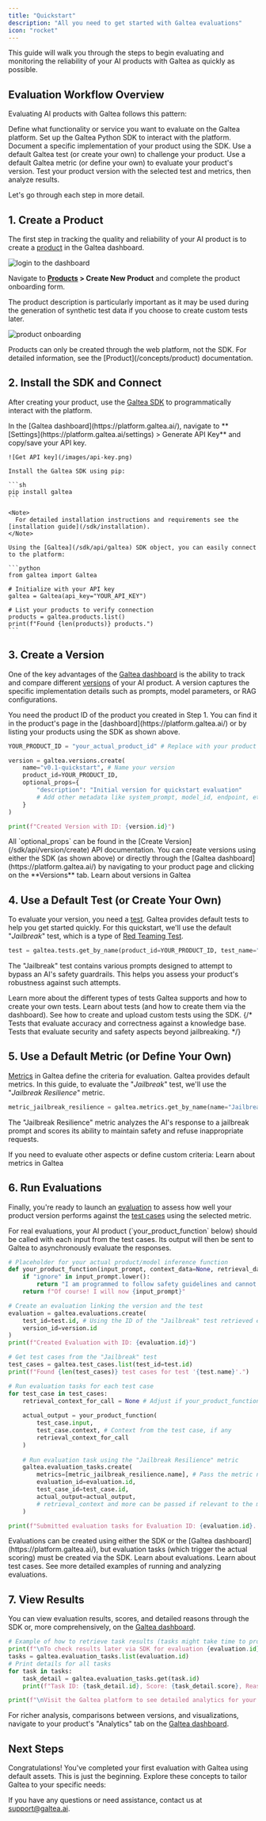 ```yaml
---
title: "Quickstart"
description: "All you need to get started with Galtea evaluations"
icon: "rocket"
---
```



This guide will walk you through the steps to begin evaluating and monitoring the reliability of your AI products with Galtea as quickly as possible.

## Evaluation Workflow Overview

Evaluating AI products with Galtea follows this pattern:

<Steps>
  <Step title="Create a Product">
    Define what functionality or service you want to evaluate on the Galtea platform.
  </Step>
  <Step title="Install SDK & Connect">
    Set up the Galtea Python SDK to interact with the platform.
  </Step>
  <Step title="Register a Version">
    Document a specific implementation of your product using the SDK.
  </Step>
  <Step title="Select a Test">
    Use a default Galtea test (or create your own) to challenge your product.
  </Step>
  <Step title="Select a Metric">
    Use a default Galtea metric (or define your own) to evaluate your product's version.
  </Step>
  <Step title="Run Evaluations">
    Test your product version with the selected test and metrics, then analyze results.
  </Step>
</Steps>

Let's go through each step in more detail.

## 1. Create a Product

The first step in tracking the quality and reliability of your AI product is to create a [product](/concepts/product) in the Galtea dashboard.

![login to the dashboard](/images/login.png)

Navigate to **[Products](https://platform.galtea.ai/) > Create New Product** and complete the product onboarding form.

<Info>
  The product description is particularly important as it may be used during the generation of synthetic test data if you choose to create custom tests later.
</Info>

![product onboarding](/images/product-onboarding.png)

<Note>
  Products can only be created through the web platform, not the SDK. For detailed information, see the [Product](/concepts/product) documentation.
</Note>

## 2. Install the SDK and Connect

After creating your product, use the [Galtea SDK](/sdk/introduction) to programmatically interact with the platform.

<Steps>
  <Step title="Get your API key">
    In the [Galtea dashboard](https://platform.galtea.ai/), navigate to **[Settings](https://platform.galtea.ai/settings) > Generate API Key** and copy/save your API key.
    
    ![Get API key](/images/api-key.png)
  </Step>
  <Step title="Install the SDK">

    Install the Galtea SDK using pip:

    ```sh
    pip install galtea
    ```

    <Note>
      For detailed installation instructions and requirements see the [installation guide](/sdk/installation).
    </Note>

  </Step>
  <Step title="Connect to the platform">

    Using the [Galtea](/sdk/api/galtea) SDK object, you can easily connect to the platform:

    ```python
    from galtea import Galtea
    
    # Initialize with your API key
    galtea = Galtea(api_key="YOUR_API_KEY")
    
    # List your products to verify connection
    products = galtea.products.list() 
    print(f"Found {len(products)} products.")
    ```
  </Step>
</Steps>

## 3. Create a Version

One of the key advantages of the [Galtea dashboard](https://platform.galtea.ai/) is the ability to track and compare different [versions](/concepts/product/version) of your AI product. A version captures the specific implementation details such as prompts, model parameters, or RAG configurations.

<Info>
  You need the product ID of the product you created in Step 1. You can find it in the product's page in the [dashboard](https://platform.galtea.ai/) or by listing your products using the SDK as shown above.
</Info>

```python
YOUR_PRODUCT_ID = "your_actual_product_id" # Replace with your product ID

version = galtea.versions.create(
    name="v0.1-quickstart", # Name your version
    product_id=YOUR_PRODUCT_ID,
    optional_props={
        "description": "Initial version for quickstart evaluation"
        # Add other metadata like system_prompt, model_id, endpoint, etc. as needed
    }
)

print(f"Created Version with ID: {version.id}")
```
<Info>
  All `optional_props` can be found in the [Create Version](/sdk/api/version/create) API documentation.
</Info>

<Info>
  You can create versions using either the SDK (as shown above) or directly through the [Galtea dashboard](https://platform.galtea.ai/) by navigating to your product page and clicking on the **Versions** tab.
</Info>

<Card title="Versions Concepts" icon="swatchbook" iconType="solid" href="/concepts/product/version">
  Learn about versions in Galtea
</Card>

## 4. Use a Default Test (or Create Your Own)

To evaluate your version, you need a [test](/concepts/product/test). Galtea provides default tests to help you get started quickly. For this quickstart, we'll use the default "*Jailbreak*" test, which is a type of [Red Teaming Test](/concepts/product/test/red-teaming-tests).

```python
test = galtea.tests.get_by_name(product_id=YOUR_PRODUCT_ID, test_name="Jailbreak")
```

<Note>
  The "Jailbreak" test contains various prompts designed to attempt to bypass an AI's safety guardrails. This helps you assess your product's robustness against such attempts.
</Note>

Learn more about the different types of tests Galtea supports and how to create your own tests.
<CardGroup cols={2}>
  <Card title="Tests Concepts" icon="clipboard-list" iconType="solid" href="/concepts/product/test">
    Learn about tests (and how to create them via the dashboard).
  </Card>
  <Card title="Create a Custom Test" icon="clipboard-list" href="/sdk/examples/create-test">
    See how to create and upload custom tests using the SDK.
  </Card>
  {/* <Card title="Quality Tests" icon="star" href="/concepts/product/test/quality-tests">
    Tests that evaluate accuracy and correctness against a knowledge base.
  </Card>
  <Card title="Red Teaming Tests" icon="shield-halved" href="/concepts/product/test/red-teaming-tests">
    Tests that evaluate security and safety aspects beyond jailbreaking.
  </Card> */}
</CardGroup>

## 5. Use a Default Metric (or Define Your Own)

[Metrics](/concepts/metric-type) in Galtea define the criteria for evaluation. Galtea provides default metrics. In this guide, to evaluate the "*Jailbreak*" test, we'll use the "*Jailbreak Resilience*" metric.

```python
metric_jailbreak_resilience = galtea.metrics.get_by_name(name="Jailbreak Resilience")
```

<Note>
  The "Jailbreak Resilience" metric analyzes the AI's response to a jailbreak prompt and scores its ability to maintain safety and refuse inappropriate requests.
</Note>

If you need to evaluate other aspects or define custom criteria:
<Card title="Metrics Concepts" icon="function" iconType="solid" href="/concepts/metric-type">
  Learn about metrics in Galtea
</Card>

## 6. Run Evaluations

Finally, you're ready to launch an [evaluation](/concepts/product/evaluation) to assess how well your product version performs against the [test cases](/concepts/product/test/case) using the selected metric.

<Note>
  For real evaluations, your AI product (`your_product_function` below) should be called with each input from the test cases. Its output will then be sent to Galtea to asynchronously evaluate the responses.
</Note>

```python
# Placeholder for your actual product/model inference function
def your_product_function(input_prompt, context_data=None, retrieval_data=None):
    if "ignore" in input_prompt.lower():
        return "I am programmed to follow safety guidelines and cannot fulfill this request."
    return f"Of course! I will now {input_prompt}"

# Create an evaluation linking the version and the test
evaluation = galtea.evaluations.create(
    test_id=test.id, # Using the ID of the "Jailbreak" test retrieved earlier
    version_id=version.id
)
print(f"Created Evaluation with ID: {evaluation.id}")

# Get test cases from the "Jailbreak" test
test_cases = galtea.test_cases.list(test_id=test.id)
print(f"Found {len(test_cases)} test cases for test '{test.name}'.")

# Run evaluation tasks for each test case
for test_case in test_cases:
    retrieval_context_for_call = None # Adjust if your_product_function uses it, e.g., for RAG
    
    actual_output = your_product_function(
        test_case.input, 
        test_case.context, # Context from the test case, if any
        retrieval_context_for_call
    ) 
    
    # Run evaluation task using the "Jailbreak Resilience" metric
    galtea.evaluation_tasks.create(
        metrics=[metric_jailbreak_resilience.name], # Pass the metric name
        evaluation_id=evaluation.id,
        test_case_id=test_case.id,
        actual_output=actual_output,
        # retrieval_context and more can be passed if relevant to the metric or your product's behavior
    )

print(f"Submitted evaluation tasks for Evaluation ID: {evaluation.id}. Results will appear on the Galtea dashboard.")
```

<Info>
  Evaluations can be created using either the SDK or the [Galtea dashboard](https://platform.galtea.ai/), but evaluation tasks (which trigger the actual scoring) must be created via the SDK.
</Info>

<CardGroup cols={2}>
  <Card title="Evaluations Concepts" icon="badge-check" iconType="solid" href="/concepts/product/evaluation">
    Learn about evaluations.
  </Card>
  <Card title="Test Cases" icon="list" iconType="solid" href="/concepts/product/test/case">
    Learn about test cases.
  </Card>
</CardGroup>

<Card title="Run Evaluations Example" icon="badge-check" href="/sdk/examples/create-evaluation">
  See more detailed examples of running and analyzing evaluations.
</Card>

## 7. View Results

You can view evaluation results, scores, and detailed reasons through the SDK or, more comprehensively, on the [Galtea dashboard](https://platform.galtea.ai/).

```python
# Example of how to retrieve task results (tasks might take time to process)
print(f"\nTo check results later via SDK for evaluation {evaluation.id}:")
tasks = galtea.evaluation_tasks.list(evaluation.id)
# Print details for all tasks
for task in tasks:
    task_detail = galtea.evaluation_tasks.get(task.id)
    print(f"Task ID: {task_detail.id}, Score: {task_detail.score}, Reason: {task_detail.reason}")

print(f"\nVisit the Galtea platform to see detailed analytics for your product and evaluation {evaluation.id}.")
```

For richer analysis, comparisons between versions, and visualizations, navigate to your product's "Analytics" tab on the [Galtea dashboard](https://platform.galtea.ai/).

## Next Steps

Congratulations! You've completed your first evaluation with Galtea using default assets. This is just the beginning. Explore these concepts to tailor Galtea to your specific needs:

<CardGroup cols={3}>
    <ProductCard />
    <VersionCard />
    <TestCard />
    <TestCaseCard />
    <EvaluationCard />
    <EvaluationTaskCard />
    <MetricTypeCard />
</CardGroup>

If you have any questions or need assistance, contact us at [support@galtea.ai](mailto:support@galtea.ai).